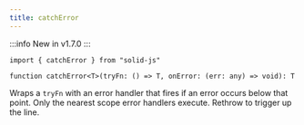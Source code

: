 ```yaml
---
title: catchError
---
```


:::info
New in v1.7.0
:::

```tsx
import { catchError } from "solid-js"

function catchError<T>(tryFn: () => T, onError: (err: any) => void): T
```

Wraps a `tryFn` with an error handler that fires if an error occurs below that point.
Only the nearest scope error handlers execute.
Rethrow to trigger up the line.
